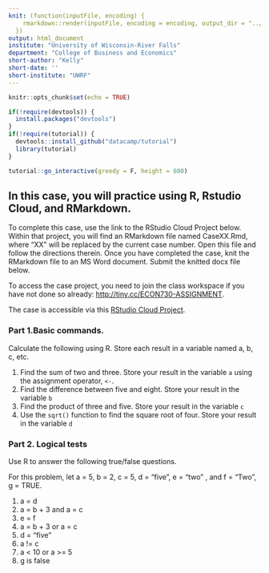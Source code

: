 ```yaml
---
knit: (function(inputFile, encoding) {
    rmarkdown::render(inputFile, encoding = encoding, output_dir = "../docs/")
  })
output: html_document
institute: "University of Wisconsin-River Falls"
department: "College of Business and Economics"
short-author: "Kelly"
short-date: ''
short-institute: "UWRF"
---
```


```r
knitr::opts_chunk$set(echo = TRUE)

if(!require(devtools)) {
  install.packages("devtools")
}
if(!require(tutorial)) {
  devtools::install_github("datacamp/tutorial")
  library(tutorial)
}

tutorial::go_interactive(greedy = F, height = 600)
```


## In this case, you will practice using R, Rstudio Cloud, and RMarkdown.

To complete this case, use the link to the RStudio Cloud Project below. Within that project, you will find an RMarkdown file named CaseXX.Rmd, where "XX" will be replaced by the current case number. Open this file and follow the directions therein. Once you have completed the case, knit the RMarkdown file to an MS Word document. Submit the knitted docx file below. 

To access the case project, you need to join the class workspace if you have not done so already: [http://tiny.cc/ECON730-ASSIGNMENT](http://tiny.cc/ECON730-ASSIGNMENT){target=_blank}.

The case is accessible via this [RStudio Cloud Project](https://posit.cloud/spaces/404391/content/6370457){target=_blank}.

### Part 1.Basic commands.

Calculate the following using R. Store each result in a variable named a, b, c, etc.
 
1. Find the sum of two and three. Store your result in the variable `a` using the assignment operator, `<-`.
2. Find the difference between five and eight. Store your result in the variable `b`
3. Find the product of three and five. Store your result in the variable `c`
4. Use the `sqrt()` function to find the square root of four. Store your result in the variable `d`


### Part 2. Logical tests

Use R to answer the following true/false questions.
 
For this problem, let a = 5, b = 2, c = 5, d = "five", e = "two" , and f = "Two", g = TRUE.

1. a = d
2. a = b + 3 and a = c
3. e = f
4. a = b + 3 or a = c
5. d = "five"
6. a != c
7. a < 10 or a >= 5
8. g is false


